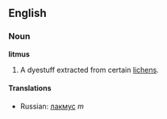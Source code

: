 ==English==

===Noun===

'''litmus'''
#A dyestuff extracted from certain [[lichen]]s.


====Translations====
*Russian: [[лакмус]] ''m''